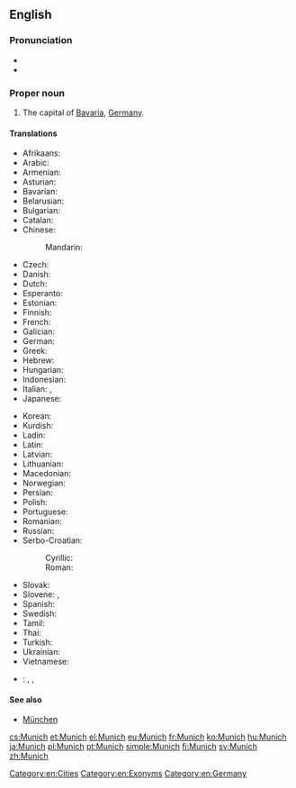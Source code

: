 ==English==

{{wikipedia}}

===Pronunciation===
* {{IPA|/mjuːnɪk/}}
* {{rhymes|uːnɪk}}

===Proper noun===
{{en-proper noun}}

# The capital of [[Bavaria]], [[Germany]].

====Translations====
{{trans-top|capital of Bavaria}}
* Afrikaans: {{t-|af|München}}
* Arabic: {{t-|ar|ميونخ|m|tr=myūnix|sc=Arab}}
* Armenian: {{t-|hy|Մյունխեն|tr=Myunxen}}
* Asturian: {{t-|ast|Munich}}
* Bavarian: {{tø|bar|Minga}}
* Belarusian: {{t-|be|Мюнхэн|m|tr=Mjúnxen}}
* Bulgarian: {{t+|bg|Мюнхен|m|tr=Mjúnhen}}
* Catalan: {{t-|ca|Munic|m}}
* Chinese:
*: Mandarin: {{t|cmn|慕尼黑|tr=Mùníhēi|sc=Hani}}
* Czech: {{t+|cs|Mnichov|m}}
* Danish: {{t-|da|München}}
* Dutch: {{t-|nl|München}}
* Esperanto: {{t-|eo|Munkeno}}
* Estonian: {{t+|et|München}}
* Finnish: {{t+|fi|München}}
* French: {{t+|fr|Munich}}
* Galician: {{t-|gl|Munique}}
* German: {{t+|de|München|n}}
* Greek: {{t+|el|Μόναχο|n|tr=mónaxo}}
* Hebrew: {{t-|he|מינכן|tr=Minkhen}}
* Hungarian: {{t+|hu|München}}
* Indonesian: {{t-|id|Muenchen}}
* Italian: {{t-|it|Monaco|f}}, {{t+|it|Monaco di Baviera|f}}
* Japanese: {{t-|ja|ミュンヘン|tr=Myunhen|sc=Jpan}}
{{trans-mid}}
* Korean: {{t-|ko|뮌헨|tr=Mwinhen|sc=Kore}}
* Kurdish: {{t-|ku|Munih}}
* Ladin: {{tø|lld|Minca|f}}
* Latin: {{t-|la|Monachium}}
* Latvian: {{t-|lv|Minhene}}
* Lithuanian: {{t-|lt|Miunchenas}}
* Macedonian: {{t-|mk|Минхен|m|tr=Mínhen}}
* Norwegian: {{t+|no|München}}
* Persian: {{t-|fa|مونیخ|m|tr=Munix|sc=fa-Arab}}
* Polish: {{t+|pl|Monachium|m}}
* Portuguese: {{t+|pt|Munique|f}}
* Romanian: {{t-|ro|München}}
* Russian: {{t-|ru|Мюнхен|m|tr=Mjúnxen}}
* Serbo-Croatian:
*: Cyrillic: {{t-|sh|Минхен|m}}
*: Roman: {{t-|sh|Minhen|m}}
* Slovak: {{t-|sk|Mníchov|m}}
* Slovene: {{t-|sl|München|m}}, {{t-|sl|Monakovo|n}}
* Spanish: {{t+|es|Múnich|m}}
* Swedish: {{t+|sv|München}}
* Tamil: {{t-|ta|மியூனிக்|tr=miyūnik}}
* Thai: {{t-|th|มิวนิก|tr=míunik}}
* Turkish: {{t+|tr|Münih}}
* Ukrainian: {{t-|uk|Мюнхен|m|tr=Mjúnxen}}
* Vietnamese: {{t-|vi|München}}
{{trans-bottom}}

{{checktrans-top}}
* {{ttbc|sh}}: {{t-|sh|München|m}}, {{t-|sh|Monakov|m}}, {{t-|sh|Monakovo|n}}
{{trans-bottom}}

====See also====
* [[München]]

[[Category:en:Cities]]
[[Category:en:Exonyms]]
[[Category:en:Germany]]

[[cs:Munich]]
[[et:Munich]]
[[el:Munich]]
[[eu:Munich]]
[[fr:Munich]]
[[ko:Munich]]
[[hu:Munich]]
[[ja:Munich]]
[[pl:Munich]]
[[pt:Munich]]
[[simple:Munich]]
[[fi:Munich]]
[[sv:Munich]]
[[zh:Munich]]